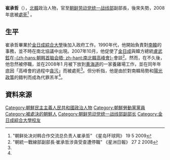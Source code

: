 {{noteTA
|G1=Country
|1=zh:北朝鮮; zh-cn:朝鲜; zh-tw:朝鮮; zh-hk:朝鮮; zh-sg:朝鲜;
|2=zh-hans:韩国;zh-hk:南韓;zh-tw:南韓;
}}

'''崔承哲'''（{{bd|1959年||2008年||}}），[[北韓|北韓]]政治人物，官至[[朝鲜劳动党统一战线部|朝鲜劳动党统一战线部]]副部長，後來失勢，2008年底被[[處死|處死]]<ref name="backchina">"朝鲜处决对韩合作交流总负责人崔承哲" 《星岛环球网》 19 5 2009</ref> 。

==生平==
崔承哲畢業於[[金日成綜合大學|金日成綜合大學]]後加入政府工作。1990年代，他開始負責對[[南韓|南韓]]的事務，並不時在南北協議中出現。2007年10月，他促使了[[金日成|金日成]]與韓方總統[[盧武鉉|盧武鉉]]在[[朝韩首脑会晤|-{zh-hans:朝韩首脑会晤; zh-hant:南北韓高峰會}-]]會談<ref>"朝統一戰線部副部長‧崔承哲涉貪受查遭停職" 《星洲日報》 27 2 2008</ref>。然而，在不久後，他忽然被停職，並在2008年1 月被下放到[[黄海道|黄海道]]的一家養雞場工作，並在同年年底因「高峰會的過程中[[貪污|貪污]]」而被處死<ref name="backchina"/>。但分析指，他是由於對南韓局勢和[[陽光政策|陽光政策]]的錯判而成為代罪羔羊<ref name="backchina"/>。

==資料來源==
{{reflist}}

[[Category:朝鮮民主主義人民共和國政治人物|Category:朝鮮民主主義人民共和國政治人物]]
[[Category:朝鮮勞動黨黨員|Category:朝鮮勞動黨黨員]]
[[Category:被處決的朝鮮人|Category:被處決的朝鮮人]]
[[Category:朝鲜劳动党统一战线部副部长|Category:朝鲜劳动党统一战线部副部长]]
[[Category:金日成綜合大學校友|Category:金日成綜合大學校友]]